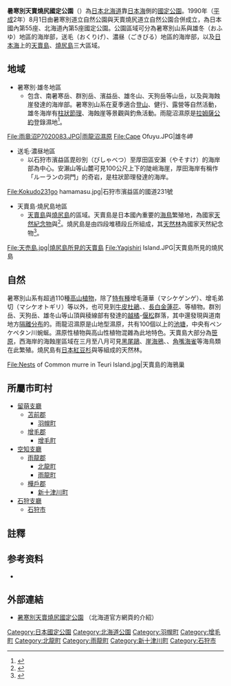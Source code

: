 {{Infobox protected area
| name            = 暑寒別天賣燒尻國定公園
| alt_name        = Shokanbetsu-Teuri-Yagishiri Quasi-national Park<br>{{lang|ja|暑寒別天売焼尻国定公園}}
| iucn_category   = V
| photo           = 南暑寒岳 P7020151.jpg
| photo_width     =
| photo_caption   = 雨龍沼濕原與南暑寒岳
| map             = Japan Hokkaido
| map_width       = 250
| coordinates     = {{coord|43|43|45|N|141|32|30|E|type:landmark|display=inline,title}}
| location        = {{JPN}}[[北海道|北海道]]
| nearest_city    = 
| area            = {{convert|43559|ha|km2|sigfig=3}}<ref>{{Cite web |url=http://www.env.go.jp/park/doc/data/quasi/qnp_2.pdf |title=国定公園地種区分別面積 |year=2016 |format=PDF |publisher=[[環境省|環境省]] |accessdate=2016-08-24 |archive-date=2016-08-28 |archive-url=https://web.archive.org/web/20160828230120/https://www.env.go.jp/park/doc/data/quasi/qnp_2.pdf |dead-url=no }}</ref>
| established     = 1990年8月1日
| visitation_num  = 101,000人次
| visitation_year = 2018年
| visitation_ref  = <ref>{{Cite web |url=http://www.env.go.jp/park/doc/data/natural/data/naturalpark_6.xls |title=国定公園の利用者数（公園、年次別） |work=関連法令・各種資料 > 自然保護各種データ |publisher=環境省 |accessdate=2020-10-10 |archive-date=2020-10-10 |archive-url=https://web.archive.org/web/20201010195002/http://www.env.go.jp/park/doc/data/natural/data/naturalpark_6.xls |dead-url=no }}</ref>
| governing_body  = 北海道廳
| url             = http://www.pref.hokkaido.lg.jp/ks/skn/environ/parks/syokanbetsu.htm
}}
'''暑寒別天賣燒尻國定公園'''（{{jpn|j=暑寒別天売焼尻国定公園|hg=しょかんべつてうりやぎしりこくていこうえん|rm=Shokanpetsu-teuri-yagishiri Kokutei Kōen}}）為[[日本|日本]][[北海道|北海道]]靠[[日本海|日本海]]側的[[日本国定公园|國定公園]]。1990年（[[平成|平成]]2年）8月1日由暑寒別道立自然公園與天賣燒尻道立自然公園合併成立，為日本國內第55座、北海道內第5座國定公園。公園區域可分為暑寒別山系與雄冬（おふゆ）地區的海岸部，送毛（おくりげ）、濃昼（ごきびる）地區的海岸部，以及[[日本海|日本海]]上的[[天賣島|天賣島]]、[[燒尻島|燒尻島]]三大區域。

== 地域 ==
* 暑寒別·雄冬地區
** 包含{{link-ja|暑寒別岳|暑寒別岳}}、南暑寒岳、群別岳、濱益岳、雄冬山、天狗岳等山岳，以及{{link-ja|雨龍沼濕原|雨竜沼湿原}}與海蝕崖發達的海岸部{{Sfn|管理指針|p=1}}。暑寒別山系在夏季適合[[登山|登山]]、健行、露營等自然活動，雄冬海岸有[[節理|柱狀節理]]、海蝕崖等景觀與釣魚活動{{Sfn|管理指針|p=1}}。雨龍沼濕原是[[拉姆薩公約|拉姆薩公約]]登錄濕地<ref>{{Cite web |url=http://www.env.go.jp/nature/ramsar/conv/ramsarsitej/RamsarSites_jp_web12.pdf |title=雨竜沼湿原 |format=PDF |publisher=環境省 |accessdate=2016-08-24 |archive-date=2016-12-21 |archive-url=https://web.archive.org/web/20161221053607/http://www.env.go.jp/nature/ramsar/conv/ramsarsitej/RamsarSites_jp_web12.pdf |dead-url=no }}</ref>。
<gallery widths=180 heights=120>
File:雨竜沼P7020083.JPG|雨龍沼濕原
File:Cape Ofuyu.JPG|雄冬岬

</gallery>
* 送毛·濃昼地區
** 以石狩市濱益區毘砂別（びしゃべつ）至厚田區安瀨（やそすけ）的海岸部為中心。安瀨山等山麓可見100公尺上下的陡峭海崖{{Sfn|管理指針|p=11}}，厚田海岸有稱作「ルーランの洞門」的奇岩，是柱狀節理發達的海岸{{Sfn|管理指針|p=11}}。
<gallery widths=180 heights=120>
File:Kokudo231go hamamasu.jpg|石狩市濱益區的國道231號
</gallery>
* 天賣島·燒尻島地區
** [[天賣島|天賣島]]與[[燒尻島|燒尻島]]的區域。天賣島是日本國內重要的[[海鳥|海鳥]]繁殖地，為國家[[天然紀念物|天然紀念物]]與{{link-ja|鳥獸保護區|鳥獣保護区}}{{Sfn|管理指針|pp=15-16}}<ref>{{Cite web |url=https://bunka.nii.ac.jp/heritages/detail/171245 |title=天売島海鳥繁殖地 |accessdate=2020-10-10 |archive-date=2020-10-10 |archive-url=https://web.archive.org/web/20201010183512/https://bunka.nii.ac.jp/heritages/detail/171245 |dead-url=no }}</ref>。燒尻島是由四段堆積段丘所組成，其[[天然林|天然林]]為國家天然紀念物<ref>{{Cite web |url=https://bunka.nii.ac.jp/heritages/detail/137757 |title=焼尻の自然林 |accessdate=2020-10-10 |archive-date=2019-07-27 |archive-url=https://web.archive.org/web/20190727224537/https://bunka.nii.ac.jp/heritages/detail/137757 |dead-url=no }}</ref>。
<gallery widths=180 heights=120>
File:天売島.jpg|燒尻島所見的天賣島
File:Yagishiri Island.JPG|天賣島所見的燒尻島

</gallery>
== 自然 ==
暑寒別山系有超過110種[[高山植物|高山植物]]，除了[[特有種|特有種]]增毛蓮華（マシケゲンゲ）、增毛弟切（マシケオトギリ）等以外，也可見到[[牛皮杜鵑|牛皮杜鵑]]、{{link-ja|稚兒車|チングルマ}}、[[長白金蓮花|長白金蓮花]]、{{link-ja|蝦夷躑躅|エゾツツジ}}等植物{{Sfn|管理指針|p=1}}。群別岳、天狗岳、雄冬山等山頂與稜線部有發達的[[越橘|越橘]]-[[偃松|偃松]]群落，其中還發現與道南地方[[隔離分布|隔離分布]]的{{link-ja|岩梨|イワナシ}}{{Sfn|管理指針|p=1}}。雨龍沼濕原是山地型濕原，共有100個以上的[[池塘|池塘]]，中央有ペンケペタン川蜿蜒{{Sfn|管理指針|p=1}}。濕原性植物與高山性植物混雜為此地特色{{Sfn|管理指針|p=1}}。天賣島大部分為[[草原|笹原]]{{Sfn|管理指針|pp=15-16}}，西海岸的海蝕崖區域在三月至八月可見[[黑尾鷗|黑尾鷗]]、[[崖海鴉|崖海鴉]]、{{link-ja|白眶海鴿|ケイマフリ}}、[[角嘴海雀|角嘴海雀]]等海鳥類在此繁殖{{Sfn|管理指針|pp=15-16}}。燒尻島有[[東北紅豆杉|日本紅豆杉]]與{{link-ja|水楢|ミズナラ}}等組成的天然林{{Sfn|管理指針|pp=15-16}}。
<gallery widths=180 heights=120>
File:Nests of Common murre in Teuri Island.jpg|天賣島的海鴉巢
</gallery>

==所屬市町村==
*[[留萌支廳|留萌支廳]]
**[[苫前郡|苫前郡]]
***[[羽幌町|羽幌町]]
**[[增毛郡|增毛郡]]
***[[增毛町|增毛町]]
*[[空知支廳|空知支廳]]
**[[雨龍郡|雨龍郡]]
***[[北龍町|北龍町]]
***[[雨龍町|雨龍町]]
**[[樺戶郡|樺戶郡]]
***[[新十津川町|新十津川町]]
*[[石狩支廳|石狩支廳]]
**[[石狩市|石狩市]]
== 註釋 ==

{{reflist}}
==参考资料==
* {{Cite web |url=http://www.pref.hokkaido.lg.jp/ks/skn/grp/03/syokansisinn.pdf |title=暑寒別天売焼尻国定公園管理指針 |format=PDF |publisher=[[北海道|北海道]] |accessdate=2016-08-24 |ref={{SfnRef|管理指針}} |archive-date=2016-07-29 |archive-url=https://web.archive.org/web/20160729225225/http://www.pref.hokkaido.lg.jp/ks/skn/grp/03/syokansisinn.pdf |dead-url=no }}

== 外部連結 ==
{{commonscat|Shokanbetsu-Teuri-Yagishiri Quasi-National Park}}
*{{Ja icon}}[http://www.pref.hokkaido.lg.jp/ks/skn/environ/parks/syokanbetsu.htm 暑寒別天賣燒尻國定公園] {{Wayback|url=http://www.pref.hokkaido.lg.jp/ks/skn/environ/parks/syokanbetsu.htm |date=20070403164953 }}（北海道官方網頁的介紹）

{{国定公园列表}}
{{DEFAULTSORT:Shokanpetsuteuriyagishiri }}

[[Category:日本國定公園|Category:日本國定公園]]
[[Category:北海道公園|Category:北海道公園]]
[[Category:羽幌町|Category:羽幌町]]
[[Category:增毛町|Category:增毛町]]
[[Category:北龍町|Category:北龍町]]
[[Category:雨龍町|Category:雨龍町]]
[[Category:新十津川町|Category:新十津川町]]
[[Category:石狩市|Category:石狩市]]